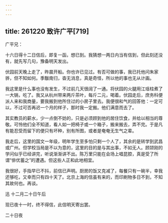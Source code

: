 ```yaml
---
---
---
```

title: 261220 致许广平[719]
---




广平兄：

十六日得十二日信后，即复一函，想已到。我猜想一两日内当有信到，但此刻还没有，就先写几句，豫备明天发出。

伏园前天晚上走了，昨晨开船。你也许已见过。有否可做的事，我已托他问朱家骅，但不知如何。季黻南归，杳无消息，真是奇怪，所以他的事也无从计画。

我这里是什么事也没有发生，不过前几天很阔了一通。将伏园的火腿用江瑶柱煮了一大锅，吃了。我又从杭州带来两斤茶叶，每斤二元，喝着。伏园走后，庶务科便派人来和我商量，要我搬到他所住过的小房子里去。我便很和气的回答他：一定可以，不过可否再迟一个月的样子，那时我一定搬。他们满意而去了。

其实教员的薪水，少一点倒不妨的，只是必须顾到他的居住饮食，并给以相当的尊敬。可怜他们全不知道，看人如一把椅子或一个箱子，搬来搬去，弄不完。于是凡有能忍受而留下的便只有坏种，别有所图，或者是奄奄无生气之辈。

我走后，这里的国文一年级，明年学生至多怕只剩一个人了，其余的是转学到武昌或广州。但学校当局是不以为意的，这里的目的是与其出事，不如无人。顾颉刚的学问似乎已经讲完，听说渐渐讲不出。陈万里只能在会场上唱昆腔，真是受了所谓“俳优蓄之”的遭遇。但这些人正和此地相宜。

我很好，手指早已不抖，前信已声明。厨房的饭又克减了，每餐只有一碗半，幸我还够吃，又幸而只有四十天了。北京上海的信虽有来的，而印刷物多日不到，不知其故何也。再谈。

迅 十二月二十日午后

现已夜十一时，终不得信，此信明天寄出罢。

二十日夜